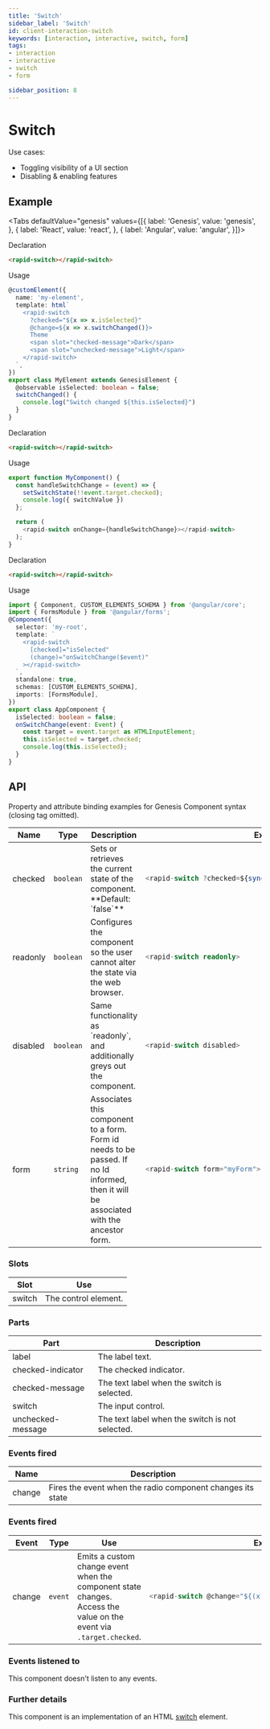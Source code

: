 ```yaml
---
title: 'Switch'
sidebar_label: 'Switch'
id: client-interaction-switch
keywords: [interaction, interactive, switch, form]
tags:
- interaction
- interactive
- switch
- form

sidebar_position: 8
---
```


# Switch

Use cases:
* Toggling visibility of a UI section
* Disabling & enabling features

## Example

<SwitchDemo />

<Tabs defaultValue="genesis" values={[{ label: 'Genesis', value: 'genesis', }, { label: 'React', value: 'react', }, { label: 'Angular', value: 'angular', }]}>

<TabItem value="genesis">

Declaration
```html
<rapid-switch></rapid-switch>
```

Usage
```typescript
@customElement({
  name: 'my-element',
  template: html`
    <rapid-switch
      ?checked="${x => x.isSelected}"
      @change=${x => x.switchChanged()}>
      Theme
      <span slot="checked-message">Dark</span>
      <span slot="unchecked-message">Light</span>
    </rapid-switch>
  `,
})
export class MyElement extends GenesisElement {
  @observable isSelected: boolean = false;
  switchChanged() {
    console.log("Switch changed ${this.isSelected}")
  }
}
```

</TabItem>
<TabItem value="react">

Declaration
```html
<rapid-switch></rapid-switch>
```
Usage
```typescript
export function MyComponent() {
  const handleSwitchChange = (event) => {
    setSwitchState(!!event.target.checked);
    console.log({ switchValue })
  };

  return (
    <rapid-switch onChange={handleSwitchChange}></rapid-switch>
  );
}
```
</TabItem>
<TabItem value="angular">

Declaration
```html
<rapid-switch></rapid-switch>
```

Usage
```typescript
import { Component, CUSTOM_ELEMENTS_SCHEMA } from '@angular/core';
import { FormsModule } from '@angular/forms';
@Component({
  selector: 'my-root',
  template: `
    <rapid-switch
      [checked]="isSelected"
      (change)="onSwitchChange($event)"
    ></rapid-switch>
  `,
  standalone: true,
  schemas: [CUSTOM_ELEMENTS_SCHEMA],
  imports: [FormsModule],
})
export class AppComponent {
  isSelected: boolean = false;
  onSwitchChange(event: Event) {
    const target = event.target as HTMLInputElement;
    this.isSelected = target.checked;
    console.log(this.isSelected);
  }
}
```
</TabItem>
</Tabs>

## API

Property and attribute binding examples for Genesis Component syntax (closing tag omitted).

<table>
  <thead><tr><th>Name</th><th>Type</th><th>Description</th><th>Example</th></tr></thead>
  <tbody>
    <tr>
      <td>checked</td>
      <td><code>boolean</code></td>
      <td>Sets or retrieves the current state of the component. **Default: `false`**</td>
<td>

```typescript
<rapid-switch ?checked=${sync(x => x.isSelected, 'boolean')}>
```

</td>
    </tr>
    <tr>
      <td>readonly</td>
      <td><code>boolean</code></td>
      <td>Configures the component so the user cannot alter the state via the web browser.</td>
<td>

```typescript
<rapid-switch readonly>
```

</td>
    </tr>
    <tr>
      <td>disabled</td>
      <td><code>boolean</code></td>
      <td>Same functionality as `readonly`, and additionally greys out the component.</td>
<td>

```typescript
<rapid-switch disabled>
```

</td>
    </tr>
    <tr>
      <td>form</td>
      <td><code>string</code></td>
      <td>Associates this component to a form. Form id needs to be passed. If no Id informed, then it will be associated with the ancestor form.</td>
<td>

```typescript
<rapid-switch form="myForm">
```

</td>
    </tr>
  </tbody>
</table>

### Slots

| Slot | Use |
|---|---|
| switch | The control element. |

### Parts

| Part    | Description                                       |
|---------| ------------------------------------------------- |
| label   | The label text.|
| checked-indicator | The checked indicator.|
| checked-message | The text label when the switch is selected.|
| switch  | The input control.|
| unchecked-message | The text label when the switch is not selected.|

### Events fired
| Name    | Description                                                |
|---------|------------------------------------------------------------|
| change  | Fires the event when the radio component changes its state |

### Events fired

<table>
  <thead><tr><th>Event</th><th>Type</th><th>Use</th><th>Example</th></tr></thead>
  <tbody>
    <tr>
      <td>change</td>
      <td><code>event</code></td>
      <td>Emits a custom change event when the component state changes. Access the value on the event via <code>.target.checked</code>.</td>
<td>

```typescript
<rapid-switch @change="${(x) => x.myChangeHandler(event)}">
```

</td>
   </tr>
  </tbody>
</table>



### Events listened to
This component doesn't listen to any events.

### Further details
This component is an implementation of an HTML [switch](https://w3c.github.io/aria/#switch) element.
